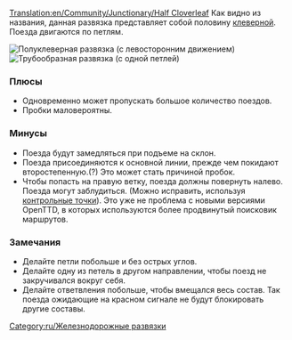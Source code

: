 [[Translation:en/Community/Junctionary/Half Cloverleaf]]
{{ru/Меню развязки}}
Как видно из названия, данная развязка представляет собой половину [[ru/Community/Junctionary/Клеверная|клеверной]]. Поезда двигаются по петлям.

[[File:en/3way halfcloverleaf.png|none|frame|Полуклеверная развязка (с левосторонним движением)]]
[[File:en/3way modhclover.png|none|frame|Трубообразная развязка (с одной петлей)]]

===Плюсы===
*Одновременно может пропускать большое количество поездов.
*Пробки маловероятны.

===Минусы===
*Поезда будут замедляться при подъеме на склон.
*Поезда присоединяются к основной линии, прежде чем покидают второстепенную.(?) Это может стать причиной пробок.
*Чтобы попасть на правую ветку, поезда должны повернуть налево. Поезда могут заблудиться. (Можно исправить, используя [[ru/Manual/Контрольные точки|контрольные точки]]). Это уже не проблема с новыми версиями OpenTTD, в которых используются более продвинутый поисковик маршрутов.

===Замечания===
*Делайте петли побольше и без острых углов.
*Делайте одну из петель в другом направлении, чтобы поезд не закручивался вокруг себя.
*Делайте ответвления побольше, чтобы вмещался весь состав. Так поезда ожидающие на красном сигнале не будут блокировать другие составы.

[[Category:ru/Железнодорожные развязки]]